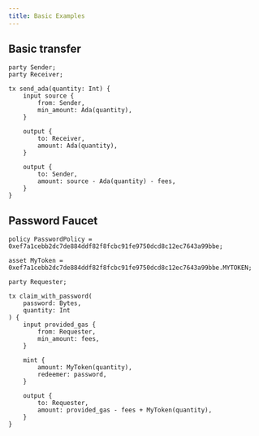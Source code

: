 ```yaml
---
title: Basic Examples
---
```


## Basic transfer

```tx3
party Sender;
party Receiver;

tx send_ada(quantity: Int) {
    input source {
        from: Sender,
        min_amount: Ada(quantity),
    }
    
    output {
        to: Receiver,
        amount: Ada(quantity),
    }

    output {
        to: Sender,
        amount: source - Ada(quantity) - fees,
    }
}
```

## Password Faucet

```tx3
policy PasswordPolicy = 0xef7a1cebb2dc7de884ddf82f8fcbc91fe9750dcd8c12ec7643a99bbe;

asset MyToken = 0xef7a1cebb2dc7de884ddf82f8fcbc91fe9750dcd8c12ec7643a99bbe.MYTOKEN;

party Requester;

tx claim_with_password(
    password: Bytes,
    quantity: Int
) {
    input provided_gas {
        from: Requester,
        min_amount: fees,
    }

    mint {
        amount: MyToken(quantity),
        redeemer: password,
    }
    
    output {
        to: Requester,
        amount: provided_gas - fees + MyToken(quantity),
    }
}
```